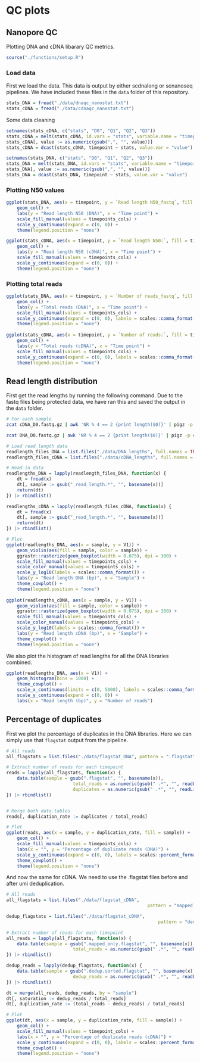 # QC plots

## Nanopore QC

Plotting DNA and cDNA libarary QC metrics.

```r
source("./functions/setup.R")
```

### Load data

First we load the data. This data is output by either scdnalong or scnanoseq pipelines.
We have included these files in the `data` folder of this repository.

```r
stats_DNA = fread("./data/dnaqc_nanostat.txt")
stats_cDNA = fread("./data/cdnaqc_nanostat.txt")
```

Some data cleaning
```r
setnames(stats_cDNA, c("stats", "D0", "Q1", "Q2", "Q3"))
stats_cDNA = melt(stats_cDNA, id.vars = "stats", variable.name = "timepoint", value.name = "value")
stats_cDNA[, value := as.numeric(gsub(",", "", value))]
stats_cDNA = dcast(stats_cDNA, timepoint ~ stats, value.var = "value")

setnames(stats_DNA, c("stats", "D0", "Q1", "Q2", "Q3"))
stats_DNA = melt(stats_DNA, id.vars = "stats", variable.name = "timepoint", value.name = "value")
stats_DNA[, value := as.numeric(gsub(",", "", value))]
stats_DNA = dcast(stats_DNA, timepoint ~ stats, value.var = "value")
```

### Plotting N50 values

```r
ggplot(stats_DNA, aes(x = timepoint, y = `Read length N50_fastq`, fill = timepoint)) +
	geom_col() +
	labs(y = "Read length N50 (DNA)", x = "Time point") +
	scale_fill_manual(values = timepoints_cols) +
	scale_y_continuous(expand = c(0, 0)) +
	theme(legend.position = "none")

ggplot(stats_cDNA, aes(x = timepoint, y = `Read length N50:`, fill = timepoint)) +
	geom_col() +
	labs(y = "Read length N50 (cDNA)", x = "Time point") +
	scale_fill_manual(values = timepoints_cols) +
	scale_y_continuous(expand = c(0, 0)) +
	theme(legend.position = "none")
```

### Plotting total reads

```r
ggplot(stats_DNA, aes(x = timepoint, y = `Number of reads_fastq`, fill = timepoint)) +
	geom_col() +
	labs(y = "Total reads (DNA)", x = "Time point") +
	scale_fill_manual(values = timepoints_cols) +
	scale_y_continuous(expand = c(0, 0), labels = scales::comma_format()) +
	theme(legend.position = "none")
	
ggplot(stats_cDNA, aes(x = timepoint, y = `Number of reads:`, fill = timepoint)) +
	geom_col() +
	labs(y = "Total reads (cDNA)", x = "Time point") +
	scale_fill_manual(values = timepoints_cols) +
	scale_y_continuous(expand = c(0, 0), labels = scales::comma_format()) +
	theme(legend.position = "none")
```

## Read length distribution

First get the read lengths by running the following command. Due to the fastq files being protected data, we have ran this and saved the output in the `data` folder.

```bash
# For each sample
zcat cDNA_D0.fastq.gz | awk 'NR % 4 == 2 {print length($0)}' | pigz -p 4 > cDNA_lengths/D0_read_lengths.txt.gz

zcat DNA_D0.fastq.gz | awk 'NR % 4 == 2 {print length($0)}' | pigz -p 4 > DNA_lengths/D0_read_lengths.txt.gz
```

```r
# Load read length data
readlength_files_DNA = list.files("./data/DNA_lengths", full.names = TRUE, pattern = ".txt.gz")
readlength_files_cDNA = list.files("./data/cDNA_lengths", full.names = TRUE, pattern = ".txt.gz")

# Read in data
readlengths_DNA = lapply(readlength_files_DNA, function(x) {
	dt = fread(x)
	dt[, sample := gsub("_read_length.*", "", basename(x))]
	return(dt)
}) |> rbindlist()

readlengths_cDNA = lapply(readlength_files_cDNA, function(x) {
	dt = fread(x)
	dt[, sample := gsub("_read_length.*", "", basename(x))]
	return(dt)
}) |> rbindlist()

# Plot
ggplot(readlengths_DNA, aes(x = sample, y = V1)) +
	geom_violin(aes(fill = sample, color = sample)) +
	ggrastr::rasterize(geom_boxplot(width = 0.075), dpi = 300) +
	scale_fill_manual(values = timepoints_cols) +
	scale_color_manual(values = timepoints_cols) +
	scale_y_log10(labels = scales::comma_format()) +
	labs(y = "Read length DNA (bp)", x = "Sample") +
	theme_cowplot() +
	theme(legend.position = "none")
	
ggplot(readlengths_cDNA, aes(x = sample, y = V1)) +
	geom_violin(aes(fill = sample, color = sample)) +
	ggrastr::rasterize(geom_boxplot(width = 0.075), dpi = 300) +
	scale_fill_manual(values = timepoints_cols) +
	scale_color_manual(values = timepoints_cols) +
	scale_y_log10(labels = scales::comma_format()) +
	labs(y = "Read length cDNA (bp)", x = "Sample") +
	theme_cowplot() +
	theme(legend.position = "none")	
```

We also plot the histogram of read lengths for all the DNA libraries combined.

```r
ggplot(readlengths_DNA, aes(x = V1)) +
	geom_histogram(bins = 1000) +
	theme_cowplot() +
	scale_x_continuous(limits = c(0, 5000), labels = scales::comma_format()) +
	scale_y_continuous(expand = c(0, 0)) +
	labs(x = "Read length (bp)", y = "Number of reads")
```

## Percentage of duplicates

First we plot the percentage of duplicates in the DNA libraries. Here we can simply use that `flagstat` output from the pipeline.

```r
# All reads
all_flagstats = list.files("./data/flagstat_DNA", pattern = ".flagstat", full.names = TRUE, recursive = TRUE)

# Extract number of reads for each timepoint
reads = lapply(all_flagstats, function(x) {
	data.table(sample = gsub(".flagstat", "", basename(x)),
						 total_reads = as.numeric(gsub(" .*", "", readLines(x)[8])),
						 duplicates = as.numeric(gsub(" .*", "", readLines(x)[6])))
}) |> rbindlist()


# Merge both data.tables
reads[, duplication_rate := duplicates / total_reads]

# Plot
ggplot(reads, aes(x = sample, y = duplication_rate, fill = sample)) +
	geom_col() +
	scale_fill_manual(values = timepoints_cols) +
	labs(x = "", y = "Percentage of duplicate reads (DNA)") +
	scale_y_continuous(expand = c(0, 0), labels = scales::percent_format()) +
	theme_cowplot() + 
	theme(legend.position = "none")
```

And now the same for cDNA. We need to use the .flagstat files before and after umi deduplication.

```r
# All reads
all_flagstats = list.files("./data/flagstat_cDNA",
													 pattern = "mapped_only.flagstat", full.names = TRUE, recursive = TRUE)

dedup_flagstats = list.files("./data/flagstat_cDNA",
													 	 pattern = "dedup.sorted.flagstat", full.names = TRUE, recursive = TRUE)

# Extract number of reads for each timepoint
all_reads = lapply(all_flagstats, function(x) {
	data.table(sample = gsub(".mapped_only.flagstat", "", basename(x)),
						 total_reads = as.numeric(gsub(" .*", "", readLines(x)[8])))
}) |> rbindlist()

dedup_reads = lapply(dedup_flagstats, function(x) {
	data.table(sample = gsub(".dedup.sorted.flagstat", "", basename(x)),
						 dedup_reads = as.numeric(gsub(" .*", "", readLines(x)[8])))
}) |> rbindlist()

dt = merge(all_reads, dedup_reads, by = "sample")
dt[, saturation := dedup_reads / total_reads]
dt[, duplication_rate := (total_reads - dedup_reads) / total_reads]

# Plot
ggplot(dt, aes(x = sample, y = duplication_rate, fill = sample)) +
	geom_col() +
	scale_fill_manual(values = timepoint_cols) +
	labs(x = "", y = "Percentage of duplicate reads (cDNA)") +
	scale_y_continuous(expand = c(0, 0), labels = scales::percent_format()) +
	theme_cowplot() + 
	theme(legend.position = "none")
```
